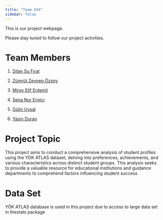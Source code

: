 ```yaml
---
title: "Team XXX"
sidebar: false 
---
```


This is our project webpage.

Please stay tuned to follow our project activities.

# Team Members

1.  [Dilan Su Fırat](https://github.com/sufirat)

2.  [Zümrüt Zeynep Özsoy](https://tr.wikipedia.org/wiki/Du%C5%A1an_Tadi%C4%87)

3.  [Miray Elif Erdemli](https://tr.wikipedia.org/wiki/Fred_(1993_do%C4%9Fumlu_futbolcu))

4.  [Sena Nur Enşici](https://tr.wikipedia.org/wiki/Sebastian_Szyma%C5%84ski)

5.  [Gülin Uysal](https://tr.wikipedia.org/wiki/Sebastian_Szyma%C5%84ski)

6.  [Yasin Duran](https://github.com/Yasinduran2200469822)




# Project Topic

This project aims to conduct a comprehensive analysis of student profiles using the YOK ATLAS dataset, delving into preferences, achievements, and various characteristics across distinct student groups. This analysis seeks to provide a valuable resource for educational institutions and guidance departments to comprehend factors influencing student success

# Data Set

YÖK ATLAS database is used in this project due to access to large data set in thestats package
